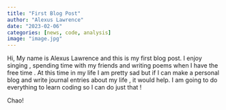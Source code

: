 ```yaml
---
title: "First Blog Post"
author: "Alexus Lawrence"
date: "2023-02-06"
categories: [news, code, analysis]
image: "image.jpg"
---
```


Hi, My name is Alexus Lawrence and this is my first blog post. I enjoy singing , spending time with my friends and writing poems when I have the free time . At this time in my life I am pretty sad but if I can make a personal blog and write journal entries about my life , it would help. I am going to do everything to learn coding so I can do just that !

Chao!
